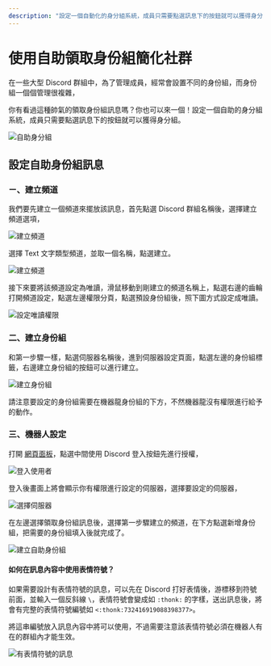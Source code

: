 ---
description: "設定一個自動化的身分組系統，成員只需要點選訊息下的按鈕就可以獲得身分組！"
---


# 使用自助領取身份組簡化社群

在一些大型 Discord 群組中，為了管理成員，經常會設置不同的身份組，而身份組一個個管理很複雜，

你有看過這種帥氣的領取身份組訊息嗎？你也可以來一個！設定一個自助的身分組系統，成員只需要點選訊息下的按鈕就可以獲得身分組。

![自助身分組](@static/docs/role/role.png)

## 設定自助身份組訊息

### ㄧ、建立頻道

我們要先建立一個頻道來擺放該訊息，首先點選 Discord 群組名稱後，選擇建立頻道選項，

![建立頻道](@static/docs/role/create-channel.png)

選擇 Text 文字類型頻道，並取一個名稱，點選建立。

![建立頻道](@static/docs/role/create-channel-modal.png)

<Adsense />

接下來要將該頻道設定為唯讀，滑鼠移動到剛建立的頻道名稱上，點選右邊的齒輪打開頻道設定，點選左邊權限分頁，點選預設身份組後，照下圖方式設定成唯讀。

![設定唯讀權限](@static/docs/role/set-permissions.png)

### 二、建立身份組

和第一步驟一樣，點選伺服器名稱後，進到伺服器設定頁面，點選左邊的身份組標籤，右邊建立身份組的按鈕可以進行建立。

![建立身份組](@static/docs/role/create-roles.png)

<Admonition type="warning">
  請注意要設定的身份組需要在機器龍身份組的下方，不然機器龍沒有權限進行給予的動作。
</Admonition>

### 三、機器人設定

打開 [網頁面板](https://app.yeecord.com/)，點選中間使用 Discord 登入按鈕先進行授權，

![登入使用者](@static/docs/dashboard/login.png)

登入後畫面上將會顯示你有權限進行設定的伺服器，選擇要設定的伺服器，

<Adsense />

![選擇伺服器](@static/docs/dashboard/select-server.png)

在左邊選擇領取身份組訊息後，選擇第一步驟建立的頻道，在下方點選新增身份組，把需要的身份組填入後就完成了。

![建立自助身份組](@static/docs/role/settings.png)

#### 如何在訊息內容中使用表情符號？

如果需要設計有表情符號的訊息，可以先在 Discord 打好表情後，游標移到符號前面，並輸入一個反斜線 `\`，表情符號會變成如 `:thonk:` 的字樣，送出訊息後，將會有完整的表情符號編號如 `<:thonk:732416919088398377>`。

將這串編號放入訊息內容中將可以使用，不過需要注意該表情符號必須在機器人有在的群組內才能生效。

![有表情符號的訊息](@static/docs/role/emoji.png)

<Adsense />

